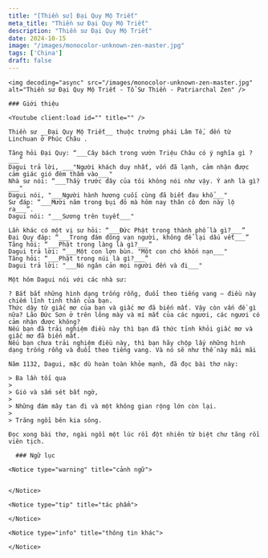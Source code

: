 ```yaml
---
title: "[Thiền sư] Đại Quy Mộ Triết"
meta_title: "Thiền sư Đại Quy Mộ Triết"
description: "Thiền sư Đại Quy Mộ Triết"
date: 2024-10-15
image: "/images/monocolor-unknown-zen-master.jpg"
tags: ['China']
draft: false
---
```


<div className="grid xl:grid-cols-8 lg:grid-cols-8 md:grid-cols-2 sm:grid-cols-2 xs:grid-cols-1 gap-8 bg-body dark:bg-darkmode-body">

  <div className="lg:col-span-3 md:col-span-1">

    <img decoding="async" src="/images/monocolor-unknown-zen-master.jpg" alt="Thiền sư Đại Quy Mộ Triết - Tổ Sư Thiền - Patriarchal Zen" />

    ### Giới thiệu

    <Youtube client:load id="" title="" />

    Thiền sư __Đại Quy Mộ Triết__ thuộc trường phái Lâm Tế, đến từ Linchuan ở Phúc Châu .

    Tăng hỏi Đại Quy: “___Cây bách trong vườn Triệu Châu có ý nghĩa gì ?___”
    Dagui trả lời, ___"Người khách duy nhất, vốn đã lạnh, cảm nhận được cảm giác gió đêm thấm vào___"
    Nhà sư nói: “___Thầy trước đây của tôi không nói như vậy. Ý anh là gì?___"
    Dagui nói, "___Người hành hương cuối cùng đã biết đau khổ___"
    Sư đáp: “___Mười năm trong bụi đỏ mà hôm nay thân cô đơn này lộ ra___”.
    Dagui nói: "___Sương trên tuyết___"

    Lần khác có một vị sư hỏi: “___Đức Phật trong thành phố là gì?___”
    Đại Quy đáp: “___Trong đám đông vạn người, không để lại dấu vết___”
    Tăng hỏi: “___Phật trong làng là gì?___”
    Dagui trả lời: “___Một con lợn bùn. "Một con chó khốn nạn___"
    Tăng hỏi: “___Phật trong núi là gì?___”
    Dagui trả lời: "___Nó ngăn cản mọi người đến và đi___"

    Một hôm Dagui nói với các nhà sư:

    ? Bắt bắt những hình dạng trống rỗng, đuổi theo tiếng vang – điều này chiếm lĩnh tinh thần của bạn.
    Thức dậy từ giấc mơ của bạn và giấc mơ đã biến mất. Vậy còn vấn đề gì nữa? Lão Đức Sơn ở trên lông mày và mí mắt của các ngươi, các ngươi có cảm nhận được không?
    Nếu bạn đã trải nghiệm điều này thì bạn đã thức tỉnh khỏi giấc mơ và giấc mơ đã biến mất.
    Nếu bạn chưa trải nghiệm điều này, thì bạn hãy chộp lấy những hình dạng trống rỗng và đuổi theo tiếng vang. Và nó sẽ như thế này mãi mãi

    Năm 1132, Dagui, mặc dù hoàn toàn khỏe mạnh, đã đọc bài thơ này:

    > Ba lần tối qua
    >
    > Gió và sấm sét bất ngờ,
    >
    > Những đám mây tan đi và một không gian rộng lớn còn lại.
    >
    > Trăng ngồi bên kia sông.

    Đọc xong bài thơ, ngài ngồi một lúc rồi đột nhiên từ biệt chư tăng rồi viên tịch.

  </div>

  <div className="lg:col-span-5 md:col-span-1">

      ### Ngữ lục

    <Notice type="warning" title="cảnh ngữ">


    </Notice>

    <Notice type="tip" title="tác phẩm">

    </Notice>

    <Notice type="info" title="thông tin khác">

    </Notice>

  </div>

</div>
